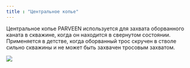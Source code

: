 ```yaml
---
title : "Центральное копье"
---
```


Центральное копье PARVEEN используется для захвата оборванного каната в скважине, когда он находится в свернутом состоянии. Применяется в детстве, когда оборванный трос скручен в стволе сильно скважины и не может быть захвачен тросовым захватом.

<img src="./center-spear.png" />
